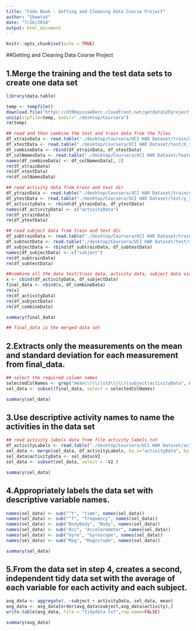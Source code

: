 ```yaml
---
title: "Code Book - Getting and Cleaning Data Course Project"
author: "ShwetaV"
date: "7/26/2018"
output: html_document
---
```


```r
knitr::opts_chunk$set(echo = TRUE)
```

##Getting and Cleaning Data Course Project

## 1.Merge the training and the test data sets to create one data set 

```r
library(data.table)

temp <- tempfile()
download.file("https://d396qusza40orc.cloudfront.net/getdata%2Fprojectfiles%2FUCI%20HAR%20Dataset.zip", temp)
unzip(zipfile=temp, exdir="./desktop/Coursera")
rm(temp)

## read and then combine the test and train data from the files
df_xtrainData <- read.table("./desktop/Coursera/UCI HAR Dataset/train/X_train.txt")
df_xtestData <- read.table("./desktop/Coursera/UCI HAR Dataset/test/X_test.txt")
df_combineData <- rbind(df_xtrainData, df_xtestData)
df_colNamesData <- read.table("./desktop/Coursera/UCI HAR Dataset/features.txt")
names(df_combineData) <- df_colNamesData[, 2]
rm(df_xtrainData)
rm(df_xtestData)
rm(df_colNamesData)

## read activity data from train and test dir
df_ytrainData <- read.table("./desktop/Coursera/UCI HAR Dataset/train/y_train.txt")
df_ytestData <- read.table("./desktop/Coursera/UCI HAR Dataset/test/y_test.txt")
df_activityData <- rbind(df_ytrainData, df_ytestData)
names(df_activityData) <- c("activityData")
rm(df_ytrainData)
rm(df_ytestData)

## read subject data from train and test dir
df_subtrainData <- read.table("./desktop/Coursera/UCI HAR Dataset/train/subject_train.txt")
df_subtestData <- read.table("./desktop/Coursera/UCI HAR Dataset/test/subject_test.txt")
df_subjectData <- rbind(df_subtrainData, df_subtestData)
names(df_subjectData) <- c("subject")
rm(df_subtrainData)
rm(df_subtestData)

##combine all the data test/train data, activity data, subject data via columns
x <- cbind(df_activityData, df_subjectData)
final_data <- cbind(x, df_combineData)
rm(x)
rm(df_activityData)
rm(df_subjectData)
rm(df_combineData)

summary(final_data)

## final_data is the merged data set
```
## 2.Extracts only the measurements on the mean and standard deviation for each measurement from final_data. 

```r
## select the required column names
selectedColNames <- grep("mean\\(\\)|std\\(\\)|subject|activityData", names(final_data), value = TRUE)
sel_data <- subset(final_data, select = selectedColNames)

summary(sel_data)

```
## 3.Use descriptive activity names to name the activities in the data set

```r
## read activity labels data from file activity_labels.txt
df_activityLabels <- read.table("./desktop/Coursera/UCI HAR Dataset/activity_labels.txt")
sel_data <- merge(sel_data, df_activityLabels, by.x="activityData", by.y="V1", all=TRUE)
sel_data$activityData <- sel_data$V2
sel_data <- subset(sel_data, select = -V2 )

summary(sel_data)

```
## 4.Appropriately labels the data set with descriptive variable names.

```r
names(sel_data) <- sub("^t", "time", names(sel_data))
names(sel_data) <- sub("^f", "frequency", names(sel_data))
names(sel_data) <- sub("BodyBody", "Body", names(sel_data))
names(sel_data) <- sub("Acc", "Accelerometer", names(sel_data))
names(sel_data) <- sub("Gyro", "Gyroscope", names(sel_data))
names(sel_data) <- sub("Mag", "Magnitude", names(sel_data))

summary(sel_data)

```

## 5.From the data set in step 4, creates a second, independent tidy data set with the average of each variable for each activity and each subject.

```r
avg_data <- aggregate(. ~subject + activityData, sel_data, mean)
avg_data <- avg_data[order(avg_data$subject,avg_data$activity),]
write.table(avg_data, file = "tidydata.txt",row.name=FALSE)

summary(avg_data)

```

